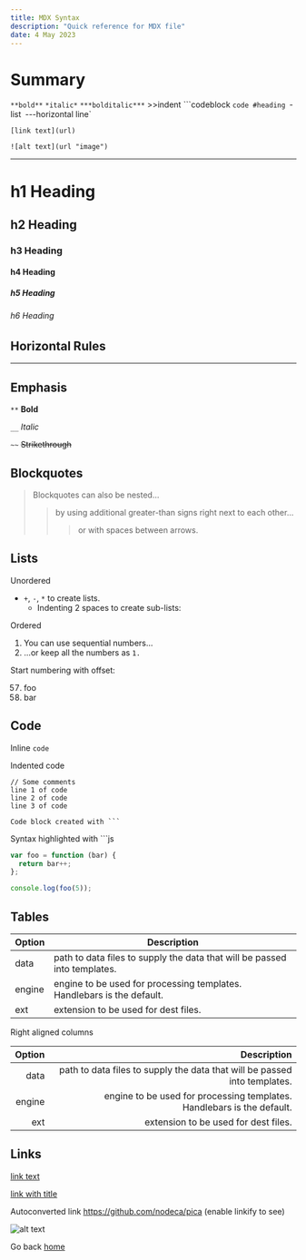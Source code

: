 ```yaml
---
title: MDX Syntax
description: "Quick reference for MDX file"
date: 4 May 2023
---
```


# Summary

`**bold**` `*italic*` `***bolditalic***` >>indent ```codeblock `code #heading `- list` `---horizontal line`

`[link text](url)`

`![alt text](url "image")`

---
# h1 Heading

## h2 Heading

### h3 Heading

#### h4 Heading

##### h5 Heading

###### h6 Heading

## Horizontal Rules

---

## Emphasis

`**` **Bold**

`__` _Italic_

`~~` ~~Strikethrough~~

## Blockquotes

> Blockquotes can also be nested...
>
> > by using additional greater-than signs right next to each other...
> >
> > > or with spaces between arrows.

## Lists

Unordered

- `+`, `-`, `*` to create lists.
  - Indenting 2 spaces to create sub-lists:

Ordered

1. You can use sequential numbers...
2. ...or keep all the numbers as `1.`

Start numbering with offset:

57. foo
1. bar

## Code

Inline `code`

Indented code

    // Some comments
    line 1 of code
    line 2 of code
    line 3 of code

```
Code block created with ```
```

Syntax highlighted with ```js

```js
var foo = function (bar) {
  return bar++;
};

console.log(foo(5));
```

## Tables

| Option | Description                                                               |
| ------ | ------------------------------------------------------------------------- |
| data   | path to data files to supply the data that will be passed into templates. |
| engine | engine to be used for processing templates. Handlebars is the default.    |
| ext    | extension to be used for dest files.                                      |

Right aligned columns

| Option |                                                               Description |
| -----: | ------------------------------------------------------------------------: |
|   data | path to data files to supply the data that will be passed into templates. |
| engine |    engine to be used for processing templates. Handlebars is the default. |
|    ext |                                      extension to be used for dest files. |

## Links

[link text](http://dev.nodeca.com)

[link with title](http://nodeca.github.io/pica/demo/ "title text!")

Autoconverted link https://github.com/nodeca/pica (enable linkify to see)

![alt text](https://cdn.pixabay.com/photo/2015/04/23/22/00/tree-736885__480.jpg "Beautiful picture")

Go back [home](/)

